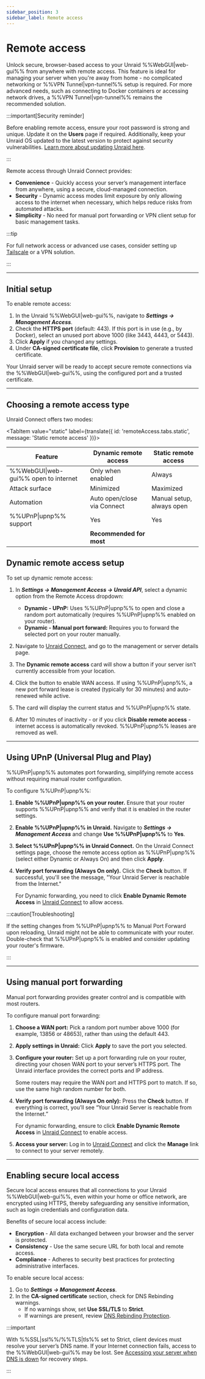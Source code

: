 ```yaml
---
sidebar_position: 3
sidebar_label: Remote access
---
```



# Remote access

Unlock secure, browser-based access to your Unraid %%WebGUI|web-gui%% from anywhere with remote access. This feature is ideal for managing your server when you're away from home - no complicated networking or %%VPN Tunnel|vpn-tunnel%% setup is required. For more advanced needs, such as connecting to Docker containers or accessing network drives, a %%VPN Tunnel|vpn-tunnel%% remains the recommended solution.

:::important[Security reminder]

Before enabling remote access, ensure your root password is strong and unique. Update it on the **Users** page if required. Additionally, keep your Unraid OS updated to the latest version to protect against security vulnerabilities. [Learn more about updating Unraid here](../unraid-os/system-administration/maintain-and-update/upgrading-unraid.mdx).

:::

Remote access through Unraid Connect provides:

- **Convenience** - Quickly access your server’s management interface from anywhere, using a secure, cloud-managed connection.
- **Security** - Dynamic access modes limit exposure by only allowing access to the internet when necessary, which helps reduce risks from automated attacks.
- **Simplicity** - No need for manual port forwarding or VPN client setup for basic management tasks.

:::tip

For full network access or advanced use cases, consider setting up [Tailscale](../unraid-os/system-administration/secure-your-server/tailscale.mdx) or a VPN solution.

:::

---

## Initial setup

To enable remote access:

1. In the Unraid %%WebGUI|web-gui%%, navigate to ***Settings → Management Access***.
2. Check the **HTTPS port** (default: 443). If this port is in use (e.g., by Docker), select an unused port above 1000 (like 3443, 4443, or 5443).
3. Click **Apply** if you changed any settings.
4. Under **CA-signed certificate file**, click **Provision** to generate a trusted certificate.

Your Unraid server will be ready to accept secure remote connections via the %%WebGUI|web-gui%%, using the configured port and a trusted certificate.

---

## Choosing a remote access type

Unraid Connect offers two modes:

<Tabs>
  <TabItem value="dynamic" label={translate({ id: 'remoteAccess.tabs.dynamic', message: 'Dynamic remote access' })} default>
    <RemoteAccessDynamic />
  </TabItem>

  <TabItem value="static" label={translate({ id: 'remoteAccess.tabs.static', message: 'Static remote access' })}>
    <RemoteAccessStatic />
  </TabItem>
</Tabs>

| Feature                              | Dynamic remote access       | Static remote access      |
| ------------------------------------ | --------------------------- | ------------------------- |
| %%WebGUI\|web-gui%% open to internet | Only when enabled           | Always                    |
| Attack surface                       | Minimized                   | Maximized                 |
| Automation                           | Auto open/close via Connect | Manual setup, always open |
| %%UPnP\|upnp%% support               | Yes                         | Yes                       |
|                                      | **Recommended for most**    |                           |

## Dynamic remote access setup

To set up dynamic remote access:

1. In ***Settings → Management Access → Unraid API***, select a dynamic option from the Remote Access dropdown:
   - **Dynamic - UPnP:** Uses %%UPnP|upnp%% to open and close a random port automatically (requires %%UPnP|upnp%% enabled on your router).
   - **Dynamic - Manual port forward:** Requires you to forward the selected port on your router manually.

2. Navigate to [Unraid Connect](https://connect.myunraid.net/), and go to the management or server details page.

3. The **Dynamic remote access** card will show a button if your server isn’t currently accessible from your location.

4. Click the button to enable WAN access. If using %%UPnP|upnp%%, a new port forward lease is created (typically for 30 minutes) and auto-renewed while active.

5. The card will display the current status and %%UPnP|upnp%% state.

6. After 10 minutes of inactivity - or if you click **Disable remote access** - internet access is automatically revoked. %%UPnP|upnp%% leases are removed as well.

---

## Using UPnP (Universal Plug and Play)

%%UPnP|upnp%% automates port forwarding, simplifying remote access without requiring manual router configuration.

To configure %%UPnP|upnp%%:

1. **Enable %%UPnP|upnp%% on your router.**
   Ensure that your router supports %%UPnP|upnp%% and verify that it is enabled in the router settings.

2. **Enable %%UPnP|upnp%% in Unraid.**
   Navigate to ***Settings → Management Access*** and change **Use %%UPnP|upnp%%** to **Yes**.

3. **Select %%UPnP|upnp%% in Unraid Connect.**
   On the Unraid Connect settings page, choose the remote access option as %%UPnP|upnp%% (select either Dynamic or Always On) and then click **Apply**.

4. **Verify port forwarding (Always On only).**
   Click the **Check** button. If successful, you'll see the message, "Your Unraid Server is reachable from the Internet."

   For Dynamic forwarding, you need to click **Enable Dynamic Remote Access** in [Unraid Connect](https://connect.myunraid.net/) to allow access.

:::caution[Troubleshooting]

If the setting changes from %%UPnP|upnp%% to Manual Port Forward upon reloading, Unraid might not be able to communicate with your router. Double-check that %%UPnP|upnp%% is enabled and consider updating your router's firmware.

:::

---

## Using manual port forwarding

Manual port forwarding provides greater control and is compatible with most routers.

To configure manual port forwarding:

1. **Choose a WAN port:** Pick a random port number above 1000 (for example, 13856 or 48653), rather than using the default 443.

2. **Apply settings in Unraid:** Click **Apply** to save the port you selected.

3. **Configure your router:** Set up a port forwarding rule on your router, directing your chosen WAN port to your server’s HTTPS port. The Unraid interface provides the correct ports and IP address.

   Some routers may require the WAN port and HTTPS port to match. If so, use the same high random number for both.

4. **Verify port forwarding (Always On only):** Press the **Check** button. If everything is correct, you’ll see “Your Unraid Server is reachable from the Internet.”

   For dynamic forwarding, ensure to click **Enable Dynamic Remote Access** in [Unraid Connect](https://connect.myunraid.net/) to enable access.

5. **Access your server:** Log in to [Unraid Connect](https://connect.myunraid.net/) and click the **Manage** link to connect to your server remotely.

---

## Enabling secure local access

Secure local access ensures that all connections to your Unraid %%WebGUI|web-gui%%, even within your home or office network, are encrypted using HTTPS, thereby safeguarding any sensitive information, such as login credentials and configuration data.

Benefits of secure local access include:

- **Encryption** - All data exchanged between your browser and the server is protected.
- **Consistency** - Use the same secure URL for both local and remote access.
- **Compliance** - Adheres to security best practices for protecting administrative interfaces.

To enable secure local access:

1. Go to ***Settings → Management Access***.
2. In the **CA-signed certificate** section, check for DNS Rebinding warnings.
   - If no warnings show, set **Use SSL/TLS** to **Strict**.
   - If warnings are present, review [DNS Rebinding Protection](../unraid-os/system-administration/secure-your-server/securing-your-connection.mdx#dns-rebinding-protection).

:::important

With %%SSL|ssl%%/%%TLS|tls%% set to Strict, client devices must resolve your server’s DNS name. If your Internet connection fails, access to the %%WebGUI|web-gui%% may be lost. See [Accessing your server when DNS is down](../unraid-os/system-administration/secure-your-server/securing-your-connection.mdx#accessing-your-server-when-dns-is-down) for recovery steps.

:::
